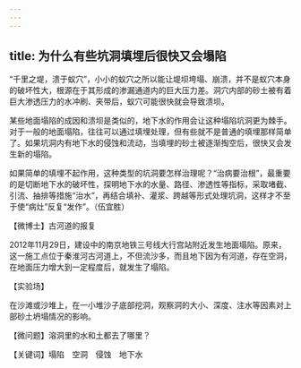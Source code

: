 ```yaml
---
---
---
```

title: 为什么有些坑洞填埋后很快又会塌陷
---




“千里之堤，溃于蚁穴”，小小的蚁穴之所以能让堤坝垮塌、崩溃，并不是蚁穴本身的破坏性大，根源在于其形成的渗漏通道内的巨大压力差。洞穴内部的砂土被有着巨大渗透压力的水冲刷、夹带后，蚁穴可能很快就会导致溃坝。

某些地面塌陷的成因和溃坝是类似的，地下水的作用会让这种塌陷坑洞更为棘手。对于一般的地面塌陷，往往可以通过填埋处理，但有些就不是普通的填埋那样简单了。如果坑洞内有地下水的侵蚀和流动，当填埋的砂土被逐渐掏空后，很快又会发生新的塌陷。

如果简单的填埋不起作用，这种类型的坑洞要怎样治理呢？“治病要治根”，最重要的是切断地下水的破坏性，探明地下水的水量、路径、渗透性等指标，采取堵截、引流、抽排等措施“治水”，再结合填补、灌浆、跨越等形式处理坑洞，这样才不至于使“病灶”反复“发作”。（伍宜胜）





【微博士】古河道的报复

2012年11月29日，建设中的南京地铁三号线大行宫站附近发生地面塌陷。原来，这一施工点位于秦淮河古河道上，不但流沙多，而且地下因为有河道，存在空洞，在地面压力增大到一定程度后，就发生了塌陷。





【实验场】



在沙滩或沙堆上，在一小堆沙子底部挖洞，观察洞的大小、深度、注水等因素对上部砂土坍塌情况的影响。

【微问题】溶洞里的水和土都去了哪里？

【关键词】塌陷　空洞　侵蚀　地下水